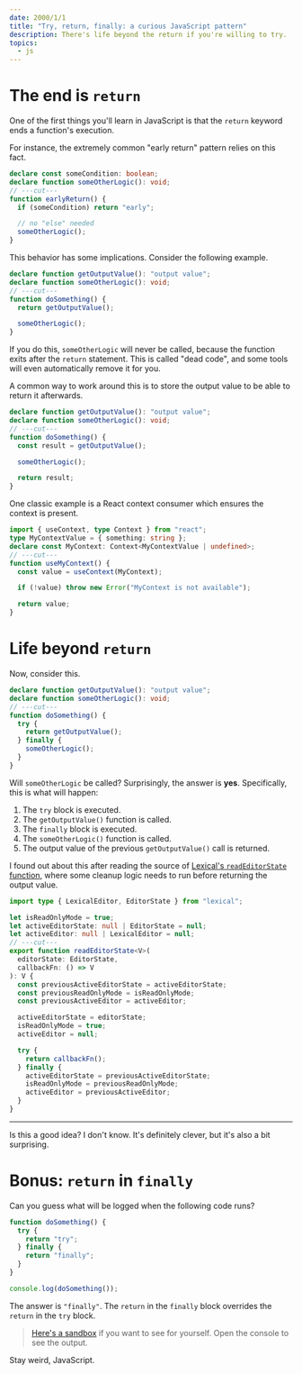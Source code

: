 ```yaml
---
date: 2000/1/1
title: "Try, return, finally: a curious JavaScript pattern"
description: There's life beyond the return if you're willing to try.
topics:
  - js
---
```


# The end is `return`

One of the first things you'll learn in JavaScript is that the `return` keyword ends a function's execution.

For instance, the extremely common "early return" pattern relies on this fact.

```ts twoslash
declare const someCondition: boolean;
declare function someOtherLogic(): void;
// ---cut---
function earlyReturn() {
  if (someCondition) return "early";

  // no "else" needed
  someOtherLogic();
}
```

This behavior has some implications. Consider the following example.

```ts twoslash
declare function getOutputValue(): "output value";
declare function someOtherLogic(): void;
// ---cut---
function doSomething() {
  return getOutputValue();

  someOtherLogic();
}
```

If you do this, `someOtherLogic` will never be called, because the function exits after the `return` statement. This is called "dead code", and some tools will even automatically remove it for you.

A common way to work around this is to store the output value to be able to return it afterwards.

```ts twoslash
declare function getOutputValue(): "output value";
declare function someOtherLogic(): void;
// ---cut---
function doSomething() {
  const result = getOutputValue();

  someOtherLogic();

  return result;
}
```

One classic example is a React context consumer which ensures the context is present.

```ts twoslash
import { useContext, type Context } from "react";
type MyContextValue = { something: string };
declare const MyContext: Context<MyContextValue | undefined>;
// ---cut---
function useMyContext() {
  const value = useContext(MyContext);

  if (!value) throw new Error("MyContext is not available");

  return value;
}
```

# Life beyond `return`

Now, consider this.

```ts twoslash
declare function getOutputValue(): "output value";
declare function someOtherLogic(): void;
// ---cut---
function doSomething() {
  try {
    return getOutputValue();
  } finally {
    someOtherLogic();
  }
}
```

Will `someOtherLogic` be called? Surprisingly, the answer is **yes**. Specifically, this is what will happen:

1. The `try` block is executed.
2. The `getOutputValue()` function is called.
3. The `finally` block is executed.
4. The `someOtherLogic()` function is called.
5. The output value of the previous `getOutputValue()` call is returned.

I found out about this after reading the source of [Lexical's `readEditorState` function](https://github.com/facebook/lexical/blob/a0d5e95ec0371dae915b5c000e2bc68f029644d3/packages/lexical/src/LexicalUpdates.ts#L391-L410), where some cleanup logic needs to run before returning the output value.

```ts twoslash {13-19}
import type { LexicalEditor, EditorState } from "lexical";

let isReadOnlyMode = true;
let activeEditorState: null | EditorState = null;
let activeEditor: null | LexicalEditor = null;
// ---cut---
export function readEditorState<V>(
  editorState: EditorState,
  callbackFn: () => V
): V {
  const previousActiveEditorState = activeEditorState;
  const previousReadOnlyMode = isReadOnlyMode;
  const previousActiveEditor = activeEditor;

  activeEditorState = editorState;
  isReadOnlyMode = true;
  activeEditor = null;

  try {
    return callbackFn();
  } finally {
    activeEditorState = previousActiveEditorState;
    isReadOnlyMode = previousReadOnlyMode;
    activeEditor = previousActiveEditor;
  }
}
```

---

Is this a good idea? I don't know. It's definitely clever, but it's also a bit surprising.

# Bonus: `return` in `finally`

Can you guess what will be logged when the following code runs?

```ts twoslash
function doSomething() {
  try {
    return "try";
  } finally {
    return "finally";
  }
}

console.log(doSomething());
```

The answer is `"finally"`. The `return` in the `finally` block overrides the `return` in the `try` block.

> [Here's a sandbox](https://stackblitz.com/edit/js-ynxcqz?file=index.js) if you want to see for yourself. Open the console to see the output.

Stay weird, JavaScript.
